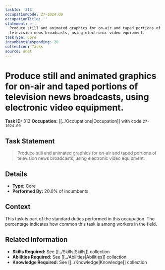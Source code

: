 ```yaml
---
taskId: '313'
occupationCode: 27-1024.00
occupationTitle: ''
statement: >-
  Produce still and animated graphics for on-air and taped portions of
  television news broadcasts, using electronic video equipment.
taskType: Core
incumbentsResponding: 20
collection: Tasks
source: onet
---
```

# Produce still and animated graphics for on-air and taped portions of television news broadcasts, using electronic video equipment.

**Task ID:** 313
**Occupation:** [[../Occupations|Occupation]] with code `27-1024.00`

## Task Statement

> Produce still and animated graphics for on-air and taped portions of television news broadcasts, using electronic video equipment.

## Details

- **Type:** Core
- **Performed By:** 20.0% of incumbents

## Context

This task is part of the standard duties performed in this occupation. The percentage indicates how common this task is among workers in the field.

## Related Information

- **Skills Required:** See [[../Skills|Skills]] collection
- **Abilities Required:** See [[../Abilities|Abilities]] collection
- **Knowledge Required:** See [[../Knowledge|Knowledge]] collection
